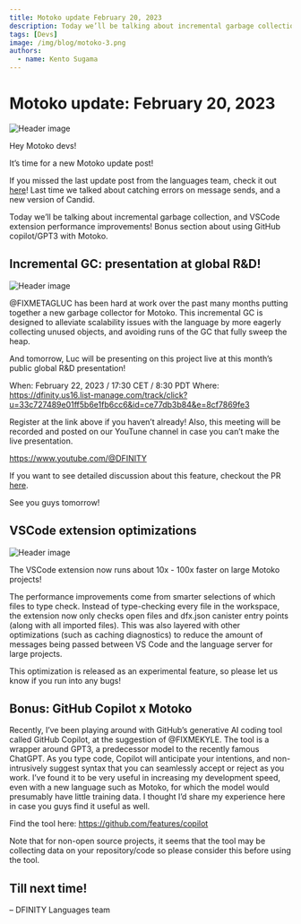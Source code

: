 ```yaml
---
title: Motoko update February 20, 2023
description: Today we’ll be talking about incremental garbage collection, and VSCode extension performance improvements! Bonus section about using GitHub copilot/GPT3 with Motoko.
tags: [Devs]
image: /img/blog/motoko-3.png
authors:
  - name: Kento Sugama
---
```


# Motoko update: February 20, 2023
![Header image](../_assets/motoko-3.png)

Hey Motoko devs!

It’s time for a new Motoko update post!

If you missed the last update post from the languages team, check it
out [here](https://forum.dfinity.org/t/new-candid-version-and-catching-send-failures-motoko-updates/18410)! Last time we
talked about catching errors on message sends, and a new version of Candid.

Today we’ll be talking about incremental garbage collection, and VSCode extension performance improvements! Bonus
section about using GitHub copilot/GPT3 with Motoko.

## Incremental GC: presentation at global R&D!

![Header image](../_assets/garbage-truck.png)

@FIXMETAGLUC has been hard at work over the past many months putting together a new garbage collector for Motoko. This
incremental GC is designed to alleviate scalability issues with the language by more eagerly collecting unused objects,
and avoiding runs of the GC that fully sweep the heap.

And tomorrow, Luc will be presenting on this project live at this month’s public global R&D presentation!

When: February 22, 2023 / 17:30 CET / 8:30 PDT
Where:
https://dfinity.us16.list-manage.com/track/click?u=33c727489e01ff5b6e1fb6cc6&id=ce77db3b84&e=8cf7869fe3

Register at the link above if you haven’t already! Also, this meeting will be recorded and posted on our YouTune channel
in case you can’t make the live presentation.

https://www.youtube.com/@DFINITY

If you want to see detailed discussion about this feature, checkout the
PR [here](https://github.com/dfinity/motoko/pull/3756).

See you guys tomorrow!

## VSCode extension optimizations

![Header image](../_assets/looneytunes.png)

The VSCode extension now runs about 10x - 100x faster on large Motoko projects!

The performance improvements come from smarter selections of which files to type check. Instead of type-checking every
file in the workspace, the extension now only checks open files and dfx.json canister entry points (along with all
imported files). This was also layered with other optimizations (such as caching diagnostics) to reduce the amount of
messages being passed between VS Code and the language server for large projects.

This optimization is released as an experimental feature, so please let us know if you run into any bugs!

## Bonus: GitHub Copilot x Motoko

Recently, I’ve been playing around with GitHub’s generative AI coding tool called GitHub Copilot, at the suggestion of
@FIXMEKYLE. The tool is a wrapper around GPT3, a predecessor model to the recently famous ChatGPT. As you type code,
Copilot will anticipate your intentions, and non-intrusively suggest syntax that you can seamlessly accept or reject as
you work. I’ve found it to be very useful in increasing my development speed, even with a new language such as Motoko,
for which the model would presumably have little training data. I thought I’d share my experience here in case you guys
find it useful as well.

Find the tool here: https://github.com/features/copilot

Note that for non-open source projects, it seems that the tool may be collecting data on your repository/code so please
consider this before using the tool.

## Till next time!

– DFINITY Languages team


